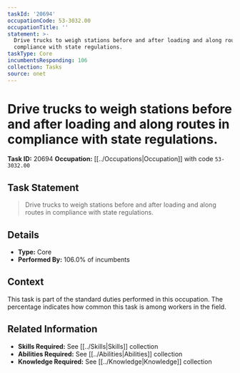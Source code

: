 ```yaml
---
taskId: '20694'
occupationCode: 53-3032.00
occupationTitle: ''
statement: >-
  Drive trucks to weigh stations before and after loading and along routes in
  compliance with state regulations.
taskType: Core
incumbentsResponding: 106
collection: Tasks
source: onet
---
```

# Drive trucks to weigh stations before and after loading and along routes in compliance with state regulations.

**Task ID:** 20694
**Occupation:** [[../Occupations|Occupation]] with code `53-3032.00`

## Task Statement

> Drive trucks to weigh stations before and after loading and along routes in compliance with state regulations.

## Details

- **Type:** Core
- **Performed By:** 106.0% of incumbents

## Context

This task is part of the standard duties performed in this occupation. The percentage indicates how common this task is among workers in the field.

## Related Information

- **Skills Required:** See [[../Skills|Skills]] collection
- **Abilities Required:** See [[../Abilities|Abilities]] collection
- **Knowledge Required:** See [[../Knowledge|Knowledge]] collection
